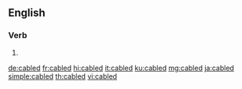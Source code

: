 ==English==

===Verb===
{{head|en|verb form}}

# {{en-past of|cable}}

[[de:cabled]]
[[fr:cabled]]
[[hi:cabled]]
[[it:cabled]]
[[ku:cabled]]
[[mg:cabled]]
[[ja:cabled]]
[[simple:cabled]]
[[th:cabled]]
[[vi:cabled]]